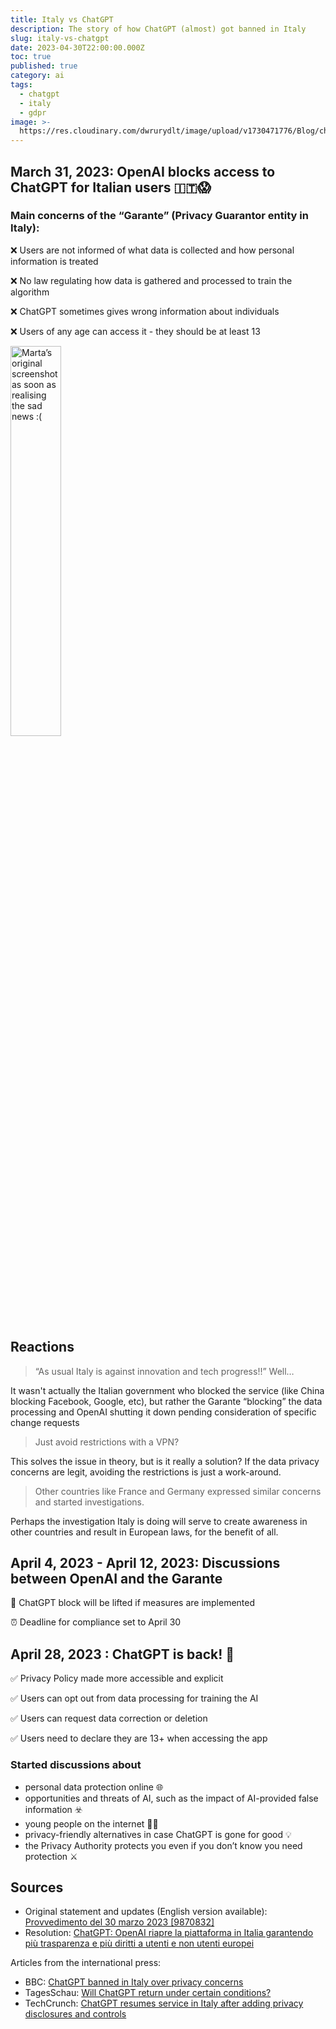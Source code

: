 ```yaml
---
title: Italy vs ChatGPT
description: The story of how ChatGPT (almost) got banned in Italy
slug: italy-vs-chatgpt
date: 2023-04-30T22:00:00.000Z
toc: true
published: true
category: ai
tags:
  - chatgpt
  - italy
  - gdpr
image: >-
  https://res.cloudinary.com/dwrurydlt/image/upload/v1730471776/Blog/chatgpt-2-1_dqoojz.jpg
---
```


## March 31, 2023: OpenAI blocks access to ChatGPT for Italian users 🇮🇹😱

### Main concerns of the “Garante” (Privacy Guarantor entity in Italy):

❌ Users are not informed of what data is collected and how personal information is treated

❌ No law regulating how data is gathered and processed to train the algorithm

❌ ChatGPT sometimes gives wrong information about individuals

❌ Users of any age can access it - they should be at least 13

<img src="https://res.cloudinary.com/dwrurydlt/image/upload/v1715630535/Blog/Chatgpt_in5l2x.jpg" alt="Marta’s original screenshot as soon as realising the sad news :(" width="40%" align="center" />

## Reactions

> “As usual Italy is against innovation and tech progress!!” Well…

It wasn't actually the Italian government who blocked the service (like China blocking Facebook, Google, etc), but rather the Garante “blocking” the data processing and OpenAI shutting it down pending consideration of specific change requests

> Just avoid restrictions with a VPN?

This solves the issue in theory, but is it really a solution? If the data privacy concerns are legit, avoiding the restrictions is just a work-around.

> Other countries like France and Germany expressed similar concerns and started investigations.

Perhaps the investigation Italy is doing will serve to create awareness in other countries and result in European laws, for the benefit of all.

## April 4, 2023 - April 12, 2023: Discussions between OpenAI and the Garante

🚀 ChatGPT block will be lifted if measures are implemented

⏰ Deadline for compliance set to April 30

## April 28, 2023 : ChatGPT is back! 🥳

✅ Privacy Policy made more accessible and explicit

✅ Users can opt out from data processing for training the AI

✅ Users can request data correction or deletion

✅ Users need to declare they are 13+ when accessing the app

### Started discussions about

* personal data protection online 🌐
* opportunities and threats of AI, such as the impact of AI-provided false information ☣️
* young people on the internet 🧒🏻
* privacy-friendly alternatives in case ChatGPT is gone for good 💡
* the Privacy Authority protects you even if you don’t know you need protection ⚔️

## Sources

* Original statement and updates (English version available): <a href="https://www.garanteprivacy.it/garante/doc.jsp?ID=9870832" target="_blank">Provvedimento del 30 marzo 2023 [9870832]</a>
* Resolution: <a href="https://www.garanteprivacy.it/web/guest/home/docweb/-/docweb-display/docweb/9881490" target="_blank">ChatGPT: OpenAI riapre la piattaforma in Italia garantendo più trasparenza e più diritti a utenti e non utenti europei</a>

Articles from the international press:

* BBC: <a href="https://www.bbc.com/news/technology-65139406" target="_blank">ChatGPT banned in Italy over privacy concerns</a>
* TagesSchau: <a href="https://www.tagesschau.de/ausland/europa/italien-rueckkehr-chatgpt-bedingungen-101.html" target="_blank">Will ChatGPT return under certain conditions?</a>
* TechCrunch: <a href="https://tcrn.ch/3oX4IUc" target="_blank">ChatGPT resumes service in Italy after adding privacy disclosures and controls</a>
